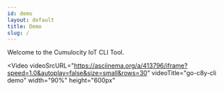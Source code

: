 ```yaml
---
id: demo
layout: default
title: Demo
slug: /
---
```


Welcome to the Cumulocity IoT CLI Tool.

<Video
  videoSrcURL="https://asciinema.org/a/413796/iframe?speed=1.0&autoplay=false&size=small&rows=30"
  videoTitle="go-c8y-cli demo"
  width="90%"
  height="600px"
  ></Video>
